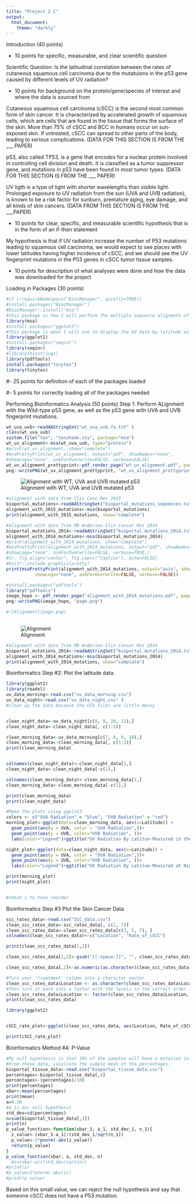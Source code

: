 ```yaml
---
title: "Project 2 C"
output:
  html_document:
    theme: "darkly"
---
```


Introduction (40 points)

- 10 points for specific, measurable, and clear scientific question

Scientific Question:
Is the latitudinal correlation between the rates of cutaneous squamous cell carcinoma due to the mutatuions in the p53 gene caused by different levels of UV radiation?

- 10 points for background on the protein/gene/species of interest and where the data is sourced from

Cutaneous squamous cell carcinoma (cSCC) is the second most common form of skin cancer. It is characterized by accelerated growth of squamous cells, which are cells that are found in the tissue that forms the surface of the skin. More than 75% of cSCC and BCC in humans occur on sun-exposed skin. If untreated, cSCC can spread to other parts of the body, leading to serious complications. (DATA FOR THIS SECTION IS FROM THE ___ PAPER)

p53, also called TP53, is a gene that encodes for a nuclear protein involved in controlling cell division and death. It is classified as a tumor suppressor gene, and mutations in p53 have been found in most tumor types. (DATA FOR THIS SECTION IS FROM THE ___ PAPER)

UV ligth is a type of light with shorter wavelengths than visible light. Prolonged exposure to UV radiation from the sun (UVA and UVB radiation), is known to be a risk factor for sunburn, premature aging, eye damage, and all kinds of skin cancers. (DATA FROM THIS SECTION IS FROM THE ___PAPER)

- 10 points for clear, specific, and measurable scientific hypothesis that is in the form of an if-then statement

My hypothesis is that if UV radiation increase the number of P53 mutations leading to squamous cell carcinoma, we would expect to see places with lower latitudes having higher incidence of cSCC, and we should see the UV fingerprint mutations in the P53 genes in cSCC tumor tissue samples.

- 10 points for description of what analyses were done and how the data was downloaded for the project

Loading in Packages (30 points)
```r
#if (!requireNamespace("BiocManager", quietly=TRUE))
#install.packages("BiocManager")
#BiocManager::install("msa")
#this package is how I will perform the multiple sequence alignment of the various p53 genes.
library(msa)
#install.packages("ggplot2")
#This package is what I will use to display the UV data by latitude as well as the info for rates of cSCC by latitude
library(ggplot2)
#install.packages("seqinr")
library(seqinr)
#library(biostrings)
library(pdftools)
install.packages("tinytex")
library(tinytex)
```

#- 25 points for definition of each of the packages loaded 

#- 5 points for correctly loading all of the packages needed

Performing Bioinformatics Analysis (50 points)
Step 1: Perform ALignment with the Wild-type p53 gene, as well as the p53 gene with UVA and UVB fingerprint mutations.

```r
wt_uva_uvb<-readAAStringSet("wt_uva_uvb.fa.txt" )
class(wt_uva_uvb)
system.file("tex", "texshade.sty", package="msa")
wt_uv_alignment<-msa(wt_uva_uvb, type="protein")
#print(wt_uv_alignment, show="complete")
#msaPrettyPrint(wt_uv_alignment, output="pdf", showNames="none",
#showLogo="none", askForOverwrite=FALSE, verbose=FALSE)
wt_uv_alignment_prettyprint<-pdf_render_page("wt_uv_alignment.pdf", page=1, dpi=300)
png::writePNG(wt_uv_alignment_prettyprint, "wt_uv_alignment_prettyprint.png")
```

![Alignment with WT, UVA and UVB mutated p53](wt_uv_alignment_prettyprint.png)

```r
#alignment with data from Clin Canc Res 2015
bioportal_mutations<-readAAStringSet("bioportal_mutations_sequences.txt")
alignment_with_2015_mutations<-msa(bioportal_mutations)
print(alignment_with_2015_mutations, show="complete")
```

```r
#alignment with data from MD Anderson Clin Cancer Res 2014
bioportal_mutations_2014<-readAAStringSet("bioportal_mutations_2014.txt")
alignment_with_2014_mutations<-msa(bioportal_mutations_2014)
#print(alignment_with_2014_mutations, show="complete")
#msaPrettyPrint(alignment_with_2014_mutations, output="pdf", showNames="none",
#showLogo="none", askForOverwrite=FALSE, verbose=TRUE,)
#{r, fig.align="center", fig.cap=c("Caption"), echo=FALSE}
#knitr::include_graphics(pretty)
print(msaPrettyPrint(alignment_with_2014_mutations, output="asis", showNames="none",
           showLogo="none", askForOverwrite=FALSE, verbose=FALSE))
```
```r
#install.packages("pdftools")
library("pdftools")
image_hope <- pdf_render_page("alignment_with_2014_mutations.pdf", page = 1, dpi = 300)
png::writePNG(image_hope, "page.png")

#![Alignment](page.png)
  
```

![Alignment](page.png)


```r
#alignment with data from MD Anderson Clin Cancer Res 2014
bioportal_mutations_2014<-readAAStringSet("bioportal_mutations_2014.txt")
alignment_with_2014_mutations<-msa(bioportal_mutations_2014)
print(alignment_with_2014_mutations, show="complete")
```
Bioinformatics Step #2: Plot the latitude data.

```r
library(ggplot2)
library(readxl)
uv_data_morning<-read.csv("uv_data_morning.csv")
uv_data_night<-read.csv("uv_data_night.csv" )
#clean up the data because the CSV files are little messy


clean_night_data<-uv_data_night[c(8, 9, 10, 11),]
clean_night_data<-clean_night_data[, c(1:3)]

clean_morning_data<-uv_data_morning[c(7, 8, 9, 10),]
clean_morning_data<-clean_morning_data[, c(1:3)]
print(clean_morning_data)


colnames(clean_night_data)<-clean_night_data[1,]
clean_night_data<-clean_night_data[-c(1),]

colnames(clean_morning_data)<-clean_morning_data[1,]
clean_morning_data<-clean_morning_data[-c(1),]

print(clean_morning_data)
print(clean_night_data)

#Make the plots using ggplot2
colors <- c("UVA Radiation" = "blue", "UVB Radiation" = "red")
morning_plot<-ggplot(data=clean_morning_data, aes(x=Latitude)) + 
  geom_point(aes(y = UVA, color = "UVA Radiation",))+
  geom_point(aes(y = UVB, color="UVB Radiation", ))+
  labs(color="Legend")+ggtitle("UV Radiation By Latitue-Measured in the Morning") 

night_plot<-ggplot(data=clean_night_data, aes(x=Latitude)) + 
  geom_point(aes(y = UVA, color = "UVA Radiation",))+
  geom_point(aes(y = UVB, color="UVB Radiation", ))+
  labs(color="Legend")+ggtitle("UV Radiation By Latitue-Measured at Night")

print(morning_plot)
print(night_plot)


#check c to have reorder


```
Bioinformatics Step #3 Plot the Skin Cancer Data

```r
scc_rates_data<-read.csv("SCC_data.csv")
clean_scc_rates_data<-scc_rates_data[, c(1, 7)]
clean_scc_rates_data<-clean_scc_rates_data[c(3, 5, 7), ]
colnames(clean_scc_rates_data)<-c("Location", "Rate_of_cSCC")

print(clean_scc_rates_data[1,2])

clean_scc_rates_data[1,2]<-gsub("[[:space:]]", "", clean_scc_rates_data[1,2])

clean_scc_rates_data[,2]<-as.numeric(as.character(clean_scc_rates_data[,2]))

#Turn your 'treatment' column into a character vector
clean_scc_rates_data$Location <- as.character(clean_scc_rates_data$Location)
#Then turn it back into a factor with the levels in the correct order
clean_scc_rates_data$Location <- factor(clean_scc_rates_data$Location, levels=unique(clean_scc_rates_data$Location))
print(clean_scc_rates_data)
```


```r
library(ggplot2)


cSCC_rate_plot<-ggplot(clean_scc_rates_data, aes(Location, Rate_of_cSCC))+geom_point()

print(cSCC_rate_plot)

```
Bioinformatics Method #4: P-Value
```r

#My null hypothesis is that 10% of the samples will have a mutation in the P53 gene.
#From these data, calulcate the sample mean of the percentages.
bioportal_tissue_data<-read.csv("bioportal_tissue_data.csv")
percentages<-bioportal_tissue_data[,4]
percentages<-(percentages)/100
print(percentages)
xbar<-mean(percentages)
print(mean)
a=0.10
#a is our null hypothesis 
std_dev=sd(percentages) 
n=sum(bioportal_tissue_data[,3])
print(n)
p_value_function<-function(xbar_1, a_1, std_dev_1, n_1){
  z_value<-(xbar_1-a_1)/(std_dev_1/sqrt(n_1))
  p_value<-2*pnorm(-abs(z_value))
  return(p_value)
}
p_value_function(xbar, a, std_dev, n)
  #z=(xbar-a)/(std_dev/sqrt(n))
#print(z)
#p_value=2*pnorm(-abs(z))
#print(p_value)
```
Based on this small value, we can reject the null hypothesis and say that someone cSCC does not have a P53 mutation. 
